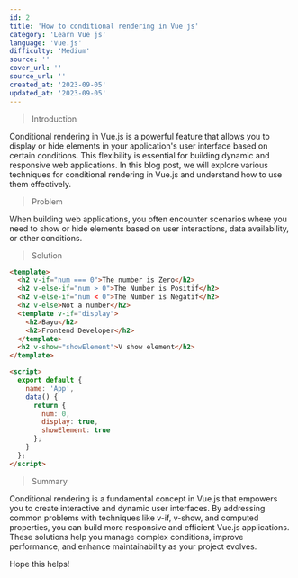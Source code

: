 ```yaml
---
id: 2
title: 'How to conditional rendering in Vue js'
category: 'Learn Vue js'
language: 'Vue.js'
difficulty: 'Medium'
source: ''
cover_url: ''
source_url: ''
created_at: '2023-09-05'
updated_at: '2023-09-05'
---
```


> Introduction

Conditional rendering in Vue.js is a powerful feature that allows you to display or hide elements in your application's user interface based on certain conditions. This flexibility is essential for building dynamic and responsive web applications. In this blog post, we will explore various techniques for conditional rendering in Vue.js and understand how to use them effectively.

> Problem

When building web applications, you often encounter scenarios where you need to show or hide elements based on user interactions, data availability, or other conditions.

> Solution

```html
<template>
  <h2 v-if="num === 0">The number is Zero</h2>
  <h2 v-else-if="num > 0">The Number is Positif</h2>
  <h2 v-else-if="num < 0">The Number is Negatif</h2>
  <h2 v-else>Not a number</h2>
  <template v-if="display">
    <h2>Bayu</h2>
    <h2>Frontend Developer</h2>
  </template>
  <h2 v-show="showElement">V show element</h2>
</template>

<script>
  export default {
    name: 'App',
    data() {
      return {
        num: 0,
        display: true,
        showElement: true
      };
    }
  };
</script>
```

> Summary

Conditional rendering is a fundamental concept in Vue.js that empowers you to create interactive and dynamic user interfaces. By addressing common problems with techniques like v-if, v-show, and computed properties, you can build more responsive and efficient Vue.js applications. These solutions help you manage complex conditions, improve performance, and enhance maintainability as your project evolves.

Hope this helps!

